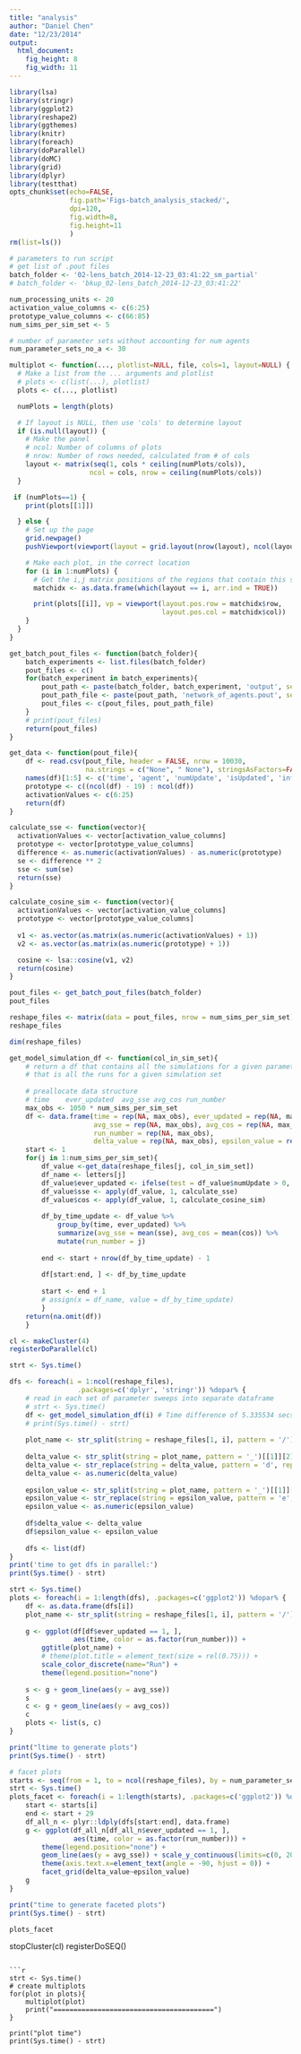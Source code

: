 ```yaml
---
title: "analysis"
author: "Daniel Chen"
date: "12/23/2014"
output:
  html_document:
    fig_height: 8
    fig_width: 11
---
```


```r
library(lsa)
library(stringr)
library(ggplot2)
library(reshape2)
library(ggthemes)
library(knitr)
library(foreach)
library(doParallel)
library(doMC)
library(grid)
library(dplyr)
library(testthat)
opts_chunk$set(echo=FALSE,
               fig.path='Figs-batch_analysis_stacked/',
               dpi=120,
               fig.width=8,
               fig.height=11
               )
rm(list=ls())
```

```r
# parameters to run script
# get list of .pout files
batch_folder <- '02-lens_batch_2014-12-23_03:41:22_sm_partial'
# batch_folder <- 'bkup_02-lens_batch_2014-12-23_03:41:22'

num_processing_units <- 20
activation_value_columns <- c(6:25)
prototype_value_columns <- c(66:85)
num_sims_per_sim_set <- 5

# number of parameter sets without accounting for num agents
num_parameter_sets_no_a <- 30
```


```r
multiplot <- function(..., plotlist=NULL, file, cols=1, layout=NULL) {
  # Make a list from the ... arguments and plotlist
  # plots <- c(list(...), plotlist)
  plots <- c(..., plotlist)

  numPlots = length(plots)

  # If layout is NULL, then use 'cols' to determine layout
  if (is.null(layout)) {
    # Make the panel
    # ncol: Number of columns of plots
    # nrow: Number of rows needed, calculated from # of cols
    layout <- matrix(seq(1, cols * ceiling(numPlots/cols)),
                    ncol = cols, nrow = ceiling(numPlots/cols))
  }

 if (numPlots==1) {
    print(plots[[1]])

  } else {
    # Set up the page
    grid.newpage()
    pushViewport(viewport(layout = grid.layout(nrow(layout), ncol(layout))))

    # Make each plot, in the correct location
    for (i in 1:numPlots) {
      # Get the i,j matrix positions of the regions that contain this subplot
      matchidx <- as.data.frame(which(layout == i, arr.ind = TRUE))

      print(plots[[i]], vp = viewport(layout.pos.row = matchidx$row,
                                      layout.pos.col = matchidx$col))
    }
  }
}
```


```r
get_batch_pout_files <- function(batch_folder){
    batch_experiments <- list.files(batch_folder)
    pout_files <- c()
    for(batch_experiment in batch_experiments){
        pout_path <- paste(batch_folder, batch_experiment, 'output', sep = '/')
        pout_path_file <- paste(pout_path, 'network_of_agents.pout', sep = '/')
        pout_files <- c(pout_files, pout_path_file)
    }
    # print(pout_files)
    return(pout_files)
}
```

```r
get_data <- function(pout_file){
    df <- read.csv(pout_file, header = FALSE, nrow = 10030, 
                   na.strings = c("None", " None"), stringsAsFactors=FALSE)
    names(df)[1:5] <- c('time', 'agent', 'numUpdate', 'isUpdated', 'inflId')
    prototype <- c((ncol(df) - 19) : ncol(df))
    activationValues <- c(6:25)
    return(df)
}
```

```r
calculate_sse <- function(vector){
  activationValues <- vector[activation_value_columns]
  prototype <- vector[prototype_value_columns]
  difference <- as.numeric(activationValues) - as.numeric(prototype)
  se <- difference ** 2
  sse <- sum(se)
  return(sse)
}
```

```r
calculate_cosine_sim <- function(vector){
  activationValues <- vector[activation_value_columns]
  prototype <- vector[prototype_value_columns]
  
  v1 <- as.vector(as.matrix(as.numeric(activationValues) + 1))
  v2 <- as.vector(as.matrix(as.numeric(prototype) + 1))

  cosine <- lsa::cosine(v1, v2)
  return(cosine)
}
```

```r
pout_files <- get_batch_pout_files(batch_folder)
pout_files
```

```r
reshape_files <- matrix(data = pout_files, nrow = num_sims_per_sim_set)
reshape_files
```

```r
dim(reshape_files)
```


```r
get_model_simulation_df <- function(col_in_sim_set){
    # return a df that contains all the simulations for a given parameter set
    # that is all the runs for a given simulation set
    
    # preallocate data structure
    # time    ever_updated	avg_sse	avg_cos	run_number
    max_obs <- 1050 * num_sims_per_sim_set
    df <- data.frame(time = rep(NA, max_obs), ever_updated = rep(NA, max_obs),
                     avg_sse = rep(NA, max_obs), avg_cos = rep(NA, max_obs), 
                     run_number = rep(NA, max_obs),
                     delta_value = rep(NA, max_obs), epsilon_value = rep(NA, max_obs))
    start <- 1
    for(j in 1:num_sims_per_sim_set){
        df_value <-get_data(reshape_files[j, col_in_sim_set])
        df_name <- letters[j]
        df_value$ever_updated <- ifelse(test = df_value$numUpdate > 0, 1, 0)
        df_value$sse <- apply(df_value, 1, calculate_sse)
        df_value$cos <- apply(df_value, 1, calculate_cosine_sim)
        
        df_by_time_update <- df_value %>% 
            group_by(time, ever_updated) %>% 
            summarize(avg_sse = mean(sse), avg_cos = mean(cos)) %>%
            mutate(run_number = j)
        
        end <- start + nrow(df_by_time_update) - 1
        
        df[start:end, ] <- df_by_time_update
        
        start <- end + 1
        # assign(x = df_name, value = df_by_time_update)
        }
    return(na.omit(df))
    }
```


```r
cl <- makeCluster(4)
registerDoParallel(cl)
```

```r
strt <- Sys.time()

dfs <- foreach(i = 1:ncol(reshape_files), 
                 .packages=c('dplyr', 'stringr')) %dopar% {
    # read in each set of parameter sweeps into separate dataframe
    # strt <- Sys.time()
    df <- get_model_simulation_df(i) # Time difference of 5.335534 secs
    # print(Sys.time() - strt)
    
    plot_name <- str_split(string = reshape_files[1, i], pattern = '/')[[1]][2]
    
    delta_value <- str_split(string = plot_name, pattern = '_')[[1]][2]
    delta_value <- str_replace(string = delta_value, pattern = 'd', replacement = '')
    delta_value <- as.numeric(delta_value)
    
    epsilon_value <- str_split(string = plot_name, pattern = '_')[[1]][3]
    epsilon_value <- str_replace(string = epsilon_value, pattern = 'e', replacement = '')
    epsilon_value <- as.numeric(epsilon_value)
    
    df$delta_value <- delta_value
    df$epsilon_value <- epsilon_value
    
    dfs <- list(df)
}
print('time to get dfs in parallel:')
print(Sys.time() - strt)
```

```r
strt <- Sys.time()
plots <- foreach(i = 1:length(dfs), .packages=c('ggplot2')) %dopar% {
    df <- as.data.frame(dfs[i])
    plot_name <- str_split(string = reshape_files[1, i], pattern = '/')[[1]][2]
    
    g <- ggplot(df[df$ever_updated == 1, ], 
                aes(time, color = as.factor(run_number))) + 
        ggtitle(plot_name) + 
        # theme(plot.title = element_text(size = rel(0.75))) +
        scale_color_discrete(name="Run") +
        theme(legend.position="none")
    
    s <- g + geom_line(aes(y = avg_sse))
    s
    c <- g + geom_line(aes(y = avg_cos))
    c
    plots <- list(s, c)
}

print("ltime to generate plots")
print(Sys.time() - strt)
```

```r
# facet plots
starts <- seq(from = 1, to = ncol(reshape_files), by = num_parameter_sets_no_a)
strt <- Sys.time()
plots_facet <- foreach(i = 1:length(starts), .packages=c('ggplot2')) %dopar% {
    start <- starts[i]
    end <- start + 29
    df_all_n <- plyr::ldply(dfs[start:end], data.frame)
    g <- ggplot(df_all_n[df_all_n$ever_updated == 1, ], 
                aes(time, color = as.factor(run_number))) + 
        theme(legend.position="none") +
        geom_line(aes(y = avg_sse)) + scale_y_continuous(limits=c(0, 20)) +
        theme(axis.text.x=element_text(angle = -90, hjust = 0)) +
        facet_grid(delta_value~epsilon_value)
    g
}

print("time to generate faceted plots")
print(Sys.time() - strt)
```

```r
plots_facet
```

stopCluster(cl)
registerDoSEQ()
```

```r
strt <- Sys.time()
# create multiplots
for(plot in plots){
    multiplot(plot)
    print("========================================")
}

print("plot time")
print(Sys.time() - strt)
```

